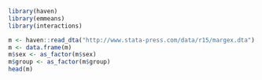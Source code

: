 ```r
library(haven)
library(emmeans)
library(interactions)
```

```r
m <- haven::read_dta("http://www.stata-press.com/data/r15/margex.dta")
m <- data.frame(m)
m$sex <- as_factor(m$sex)
m$group <- as_factor(m$group)
head(m)
```
